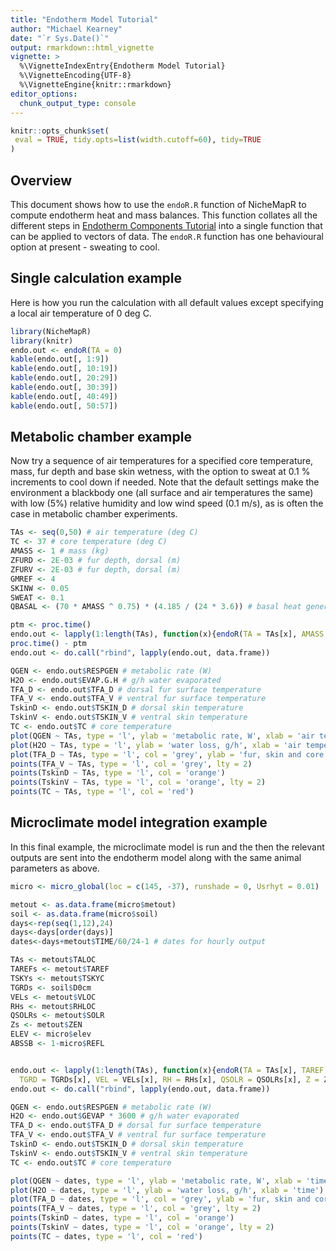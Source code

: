 ```yaml
---
title: "Endotherm Model Tutorial"
author: "Michael Kearney"
date: "`r Sys.Date()`"
output: rmarkdown::html_vignette
vignette: >
  %\VignetteIndexEntry{Endotherm Model Tutorial}
  %\VignetteEncoding{UTF-8}
  %\VignetteEngine{knitr::rmarkdown}
editor_options: 
  chunk_output_type: console
---
```


```r
knitr::opts_chunk$set(
 eval = TRUE, tidy.opts=list(width.cutoff=60), tidy=TRUE  
)
```

## Overview

This document shows how to use the `endoR.R` function of NicheMapR to compute endotherm heat and mass balances. This function collates all the different steps in [Endotherm Components Tutorial](endotherm-components-tutorial.html) into a single function that can be applied to vectors of data. The `endoR.R` function has one behavioural option at present - sweating to cool.

## Single calculation example

Here is how you run the calculation with all default values except specifying a local air temperature of 0 deg C.

```r
library(NicheMapR)
library(knitr)
endo.out <- endoR(TA = 0)
kable(endo.out[, 1:9])
kable(endo.out[, 10:19])
kable(endo.out[, 20:29])
kable(endo.out[, 30:39])
kable(endo.out[, 40:49])
kable(endo.out[, 50:57])
```

## Metabolic chamber example

Now try a sequence of air temperatures for a specified core temperature, mass, fur depth and base skin wetness, with the option to sweat at 0.1 % increments to cool down if needed. Note that the default settings make the environment a blackbody one (all surface and air temperatures the same) with low (5%) relative humidity and low wind speed (0.1 m/s), as is often the case in metabolic chamber experiments.

```r
TAs <- seq(0,50) # air temperature (deg C)
TC <- 37 # core temperature (deg C)
AMASS <- 1 # mass (kg)
ZFURD <- 2E-03 # fur depth, dorsal (m)
ZFURV <- 2E-03 # fur depth, dorsal (m)
GMREF <- 4
SKINW <- 0.05
SWEAT <- 0.1
QBASAL <- (70 * AMASS ^ 0.75) * (4.185 / (24 * 3.6)) # basal heat generation (W)

ptm <- proc.time()
endo.out <- lapply(1:length(TAs), function(x){endoR(TA = TAs[x], AMASS = AMASS, ZFURD = ZFURD, ZFURV = ZFURV, GMREF = GMREF, SKINW = SKINW, SWEAT = SWEAT, QBASAL = QBASAL)})
proc.time() - ptm
endo.out <- do.call("rbind", lapply(endo.out, data.frame))

QGEN <- endo.out$RESPGEN # metabolic rate (W)
H2O <- endo.out$EVAP.G.H # g/h water evaporated
TFA_D <- endo.out$TFA_D # dorsal fur surface temperature
TFA_V <- endo.out$TFA_V # ventral fur surface temperature
TskinD <- endo.out$TSKIN_D # dorsal skin temperature
TskinV <- endo.out$TSKIN_V # ventral skin temperature
TC <- endo.out$TC # core temperature
plot(QGEN ~ TAs, type = 'l', ylab = 'metabolic rate, W', xlab = 'air temperature, deg C')
plot(H2O ~ TAs, type = 'l', ylab = 'water loss, g/h', xlab = 'air temperature, deg C')
plot(TFA_D ~ TAs, type = 'l', col = 'grey', ylab = 'fur, skin and core temperature, deg C', xlab = 'air temperature, deg C')
points(TFA_V ~ TAs, type = 'l', col = 'grey', lty = 2)
points(TskinD ~ TAs, type = 'l', col = 'orange')
points(TskinV ~ TAs, type = 'l', col = 'orange', lty = 2)
points(TC ~ TAs, type = 'l', col = 'red')
```

## Microclimate model integration example

In this final example, the microclimate model is run and the then the relevant outputs are sent into the endotherm model along with the same animal parameters as above.

```r
micro <- micro_global(loc = c(145, -37), runshade = 0, Usrhyt = 0.01)

metout <- as.data.frame(micro$metout)
soil <- as.data.frame(micro$soil)
days<-rep(seq(1,12),24)
days<-days[order(days)]
dates<-days+metout$TIME/60/24-1 # dates for hourly output

TAs <- metout$TALOC
TAREFs <- metout$TAREF
TSKYs <- metout$TSKYC
TGRDs <- soil$D0cm
VELs <- metout$VLOC
RHs <- metout$RHLOC
QSOLRs <- metout$SOLR
Zs <- metout$ZEN
ELEV <- micro$elev
ABSSB <- 1-micro$REFL


endo.out <- lapply(1:length(TAs), function(x){endoR(TA = TAs[x], TAREF = TAREFs[x], TSKY = TSKYs[x], 
  TGRD = TGRDs[x], VEL = VELs[x], RH = RHs[x], QSOLR = QSOLRs[x], Z = Zs[x], ELEV = ELEV, ABSSB = ABSSB, AMASS = AMASS, ZFURD = ZFURD, ZFURV = ZFURV, GMREF = GMREF, SKINW = SKINW, SWEAT = SWEAT)})
endo.out <- do.call("rbind", lapply(endo.out, data.frame))

QGEN <- endo.out$RESPGEN # metabolic rate (W)
H2O <- endo.out$GEVAP * 3600 # g/h water evaporated
TFA_D <- endo.out$TFA_D # dorsal fur surface temperature
TFA_V <- endo.out$TFA_V # ventral fur surface temperature
TskinD <- endo.out$TSKIN_D # dorsal skin temperature
TskinV <- endo.out$TSKIN_V # ventral skin temperature
TC <- endo.out$TC # core temperature

plot(QGEN ~ dates, type = 'l', ylab = 'metabolic rate, W', xlab = 'time')
plot(H2O ~ dates, type = 'l', ylab = 'water loss, g/h', xlab = 'time')
plot(TFA_D ~ dates, type = 'l', col = 'grey', ylab = 'fur, skin and core temperature, deg C', xlab = 'time')
points(TFA_V ~ dates, type = 'l', col = 'grey', lty = 2)
points(TskinD ~ dates, type = 'l', col = 'orange')
points(TskinV ~ dates, type = 'l', col = 'orange', lty = 2)
points(TC ~ dates, type = 'l', col = 'red')
```
